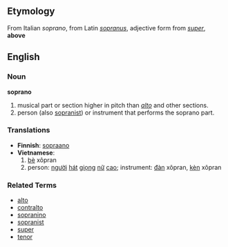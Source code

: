 ==Etymology==
From Italian ''soprano'', from Latin ''[[sopranus]]'', adjective form from ''[[super#Latin|super]]'', '''above'''

==English==

===Noun===
'''soprano'''

#musical part or section higher in pitch than ''[[alto]]'' and other sections.
#person (also [[sopranist]]) or instrument that performs the soprano part.

===Translations===
*'''Finnish''': [[sopraano]]
*'''Vietnamese''':
*#[[bè]] xôpran
*#person: [[người]] [[hát]] [[giọng]] [[nữ]] [[cao]]; instrument: [[đàn]] xôpran, [[kèn]] xôpran

===Related Terms===
*[[alto]]
*[[contralto]]
*[[sopranino]]
*[[sopranist]]
*[[super]]
*[[tenor]]